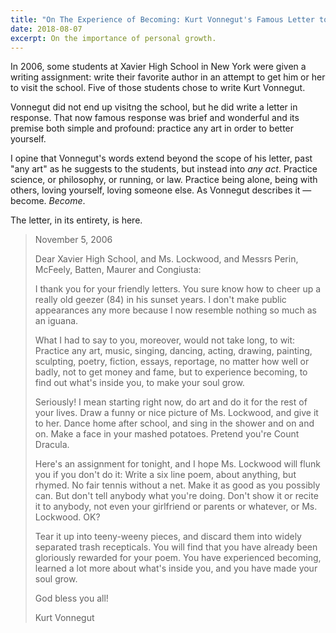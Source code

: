 ```yaml
---
title: "On The Experience of Becoming: Kurt Vonnegut's Famous Letter to Five High School Students"
date: 2018-08-07
excerpt: On the importance of personal growth.
---
```


In 2006, some students at Xavier High School in New York were given a writing assignment: write their favorite author in an attempt to get him or her to visit the school. Five of those students chose to write Kurt Vonnegut.

Vonnegut did not end up visitng the school, but he did write a letter in response. That now famous response was brief and wonderful and its premise both simple and profound: practice any art in order to better yourself.

I opine that Vonnegut's words extend beyond the scope of his letter, past "any art" as he suggests to the students, but instead into _any act_. Practice science, or philosophy, or running, or law. Practice being alone, being with others, loving yourself, loving someone else. As Vonnegut describes it — become. _Become_.

The letter, in its entirety, is here.

> November 5, 2006
>
> Dear Xavier High School, and Ms. Lockwood, and Messrs Perin, McFeely, Batten, Maurer and Congiusta:
>
> I thank you for your friendly letters. You sure know how to cheer up a really old geezer (84) in his sunset years. I don't make public appearances any more because I now resemble nothing so much as an iguana.
>
> What I had to say to you, moreover, would not take long, to wit: Practice any art, music, singing, dancing, acting, drawing, painting, sculpting, poetry, fiction, essays, reportage, no matter how well or badly, not to get money and fame, but to experience becoming, to find out what's inside you, to make your soul grow.
>
> Seriously! I mean starting right now, do art and do it for the rest of your lives. Draw a funny or nice picture of Ms. Lockwood, and give it to her. Dance home after school, and sing in the shower and on and on. Make a face in your mashed potatoes. Pretend you're Count Dracula.
>
> Here's an assignment for tonight, and I hope Ms. Lockwood will flunk you if you don't do it: Write a six line poem, about anything, but rhymed. No fair tennis without a net. Make it as good as you possibly can. But don't tell anybody what you're doing. Don't show it or recite it to anybody, not even your girlfriend or parents or whatever, or Ms. Lockwood. OK?
>
> Tear it up into teeny-weeny pieces, and discard them into widely separated trash recepticals. You will find that you have already been gloriously rewarded for your poem. You have experienced becoming, learned a lot more about what's inside you, and you have made your soul grow.
>
> God bless you all!
>
> Kurt Vonnegut
